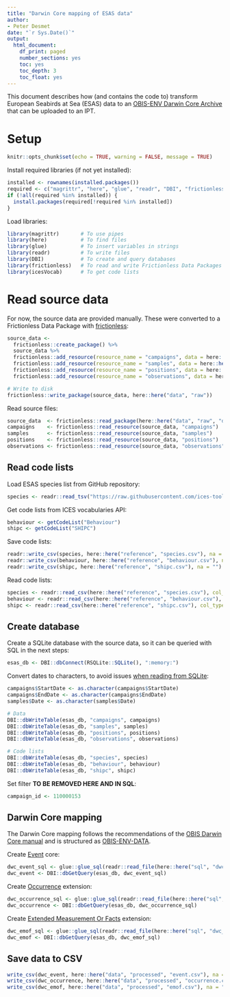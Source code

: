 ```yaml
---
title: "Darwin Core mapping of ESAS data"
author:
- Peter Desmet
date: "`r Sys.Date()`"
output:
  html_document:
    df_print: paged
    number_sections: yes
    toc: yes
    toc_depth: 3
    toc_float: yes
---
```


This document describes how (and contains the code to) transform European Seabirds at Sea (ESAS) data to an [OBIS-ENV Darwin Core Archive](https://obis.org/manual/dataformat/#obis-env-data) that can be uploaded to an IPT.

# Setup 

```r
knitr::opts_chunk$set(echo = TRUE, warning = FALSE, message = TRUE)
```

Install required libraries (if not yet installed):

```r
installed <- rownames(installed.packages())
required <- c("magrittr", "here", "glue", "readr", "DBI", "frictionless", "icesVocab")
if (!all(required %in% installed)) {
  install.packages(required[!required %in% installed])
}
```

Load libraries:

```r
library(magrittr)       # To use pipes
library(here)           # To find files
library(glue)           # To insert variables in strings
library(readr)          # To write files
library(DBI)            # To create and query databases
library(frictionless)   # To read and write Frictionless Data Packages
library(icesVocab)      # To get code lists
```

# Read source data

For now, the source data are provided manually. These were converted to a Frictionless Data Package with [frictionless](https://docs.ropensci.org/frictionless):

```r
source_data <-
  frictionless::create_package() %>%
  source_data %>%
  frictionless::add_resource(resource_name = "campaigns", data = here::here("data", "raw", "CAMPAIGNS_BE_ICES_2022.csv"), schema = "https://raw.githubusercontent.com/ices-tools-dev/esas/main/_data/table-schemas/campaign.yaml") %>%
  frictionless::add_resource(resource_name = "samples", data = here::here("data", "raw", "SAMPLES_BE_ICES_2022.csv"), schema = "https://raw.githubusercontent.com/ices-tools-dev/esas/main/_data/table-schemas/sample.yaml") %>%
  frictionless::add_resource(resource_name = "positions", data = here::here("data", "raw", "POSITIONS_BE_ICES_2022.csv"), schema = "https://raw.githubusercontent.com/ices-tools-dev/esas/main/_data/table-schemas/position.yaml") %>%
  frictionless::add_resource(resource_name = "observations", data = here::here("data", "raw", "OBSERVATIONS_BE_ICES_2022.csv"), schema = "https://raw.githubusercontent.com/ices-tools-dev/esas/main/_data/table-schemas/observation.yaml")

# Write to disk
frictionless::write_package(source_data, here::here("data", "raw"))
```

Read source files:

```r
source_data  <- frictionless::read_package(here::here("data", "raw", "datapackage.json"))
campaigns    <- frictionless::read_resource(source_data, "campaigns")
samples      <- frictionless::read_resource(source_data, "samples")
positions    <- frictionless::read_resource(source_data, "positions")
observations <- frictionless::read_resource(source_data, "observations")
```

## Read code lists

Load ESAS species list from GitHub repository:

```r
species <- readr::read_tsv("https://raw.githubusercontent.com/ices-tools-dev/esas/main/_data/vocabularies/species.tsv", col_types = "iccicicc")
```

Get code lists from ICES vocabularies API:

```r
behaviour <- getCodeList("Behaviour")
shipc <- getCodeList("SHIPC")
```

Save code lists:

```r
readr::write_csv(species, here::here("reference", "species.csv"), na = "")
readr::write_csv(behaviour, here::here("reference", "behaviour.csv"), na = "")
readr::write_csv(shipc, here::here("reference", "shipc.csv"), na = "")
```

Read code lists:

```r
species <- readr::read_csv(here::here("reference", "species.csv"), col_types = cols(.default = "c"))
behaviour <- readr::read_csv(here::here("reference", "behaviour.csv"), col_types = cols(.default = "c"))
shipc <- readr::read_csv(here::here("reference", "shipc.csv"), col_types = cols(.default = "c"))
```

## Create database

Create a SQLite database with the source data, so it can be queried with SQL in the next steps:

```r
esas_db <- DBI::dbConnect(RSQLite::SQLite(), ":memory:")
```

Convert dates to characters, to avoid issues [when reading from SQLite](https://stackoverflow.com/a/13462536/2463806):

```r
campaigns$StartDate <- as.character(campaigns$StartDate)
campaigns$EndDate <- as.character(campaigns$EndDate)
samples$Date <- as.character(samples$Date)
```

```r
# Data
DBI::dbWriteTable(esas_db, "campaigns", campaigns)
DBI::dbWriteTable(esas_db, "samples", samples)
DBI::dbWriteTable(esas_db, "positions", positions)
DBI::dbWriteTable(esas_db, "observations", observations)

# Code lists
DBI::dbWriteTable(esas_db, "species", species)
DBI::dbWriteTable(esas_db, "behaviour", behaviour)
DBI::dbWriteTable(esas_db, "shipc", shipc)
```

Set filter **TO BE REMOVED HERE AND IN SQL**:

```r
campaign_id <- 110000153
```

## Darwin Core mapping

The Darwin Core mapping follows the recommendations of the [OBIS Darwin Core manual](https://obis.org/manual/darwincore/) and is structured as [OBIS-ENV-DATA](https://obis.org/manual/dataformat/#obis-env-data).

Create [Event](https://rs.gbif.org/core/dwc_event_2022-02-02.xml) core:

```r
dwc_event_sql <- glue::glue_sql(readr::read_file(here::here("sql", "dwc_event.sql")), .con = esas_db)
dwc_event <- DBI::dbGetQuery(esas_db, dwc_event_sql)
```

Create [Occurrence](https://rs.gbif.org/core/dwc_occurrence_2022-02-02.xml) extension:

```r
dwc_occurrence_sql <- glue::glue_sql(readr::read_file(here::here("sql", "dwc_occurrence.sql")), .con = esas_db)
dwc_occurrence <- DBI::dbGetQuery(esas_db, dwc_occurrence_sql)
```

Create [Extended Measurement Or Facts](https://rs.gbif.org/extension/obis/extended_measurement_or_fact.xml) extension:

```r
dwc_emof_sql <- glue::glue_sql(readr::read_file(here::here("sql", "dwc_emof.sql")), .con = esas_db)
dwc_emof <- DBI::dbGetQuery(esas_db, dwc_emof_sql)
```

## Save data to CSV

```r
write_csv(dwc_event, here::here("data", "processed", "event.csv"), na = "")
write_csv(dwc_occurrence, here::here("data", "processed", "occurrence.csv"), na = "")
write_csv(dwc_emof, here::here("data", "processed", "emof.csv"), na = "")
```
